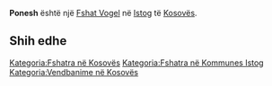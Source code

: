 {{Fshat në Kosovës
 | Emri                = Ponesh
| sqi_N_name = Ponesh
| sqi_N_FULL_NAME_RO = Ponesh
| sqi_N_FULL_NAME_ND_RO = Ponesh
| sqi_N_SORT_NAME_RG = PONESH
| sqi_N_FULL_NAME_RG = Ponesh
| sqi_N_FULL_NAME_ND_RG = Ponesh
| sqi_V_name = Paneshi
| sqi_V_FULL_NAME_RO = Paneshi
| sqi_V_FULL_NAME_ND_RO = Paneshi
| sqi_V_SORT_NAME_RG = PANESHI
| sqi_V_FULL_NAME_RG = Paneshi
| sqi_V_FULL_NAME_ND_RG = Paneshi
| srp_N_name = Poneš
| srp_N_FULL_NAME_RO = Poneš
| srp_N_FULL_NAME_ND_RO = Pones
| srp_N_SORT_NAME_RG = PONES
| srp_N_FULL_NAME_RG = Poneš
| srp_N_FULL_NAME_ND_RG = Pones
| srp_NS_name = Понеш
| srp_NS_FULL_NAME_RO = Понеш
| srp_NS_FULL_NAME_ND_RO = Понеш
| srp_NS_SORT_NAME_RG = ПОНЕШ
| srp_NS_FULL_NAME_RG = Понеш
| srp_NS_FULL_NAME_ND_RG = Понеш
| srp_V_name = Ponež
| srp_V_FULL_NAME_RO = Ponež
| srp_V_FULL_NAME_ND_RO = Ponez
| srp_V_SORT_NAME_RG = PONEZ
| srp_V_FULL_NAME_RG = Ponež
| srp_V_FULL_NAME_ND_RG = Ponez

 | Emri (Rasa dhanore) = 
 | Figura              = 
 | Shteti              = Kosovo
 | Komuna              = Istog
 | Kodi postar         = 
 | Sipërfaqja          = 

 | Popullsia           = 

 | Regj. i popullsisë  = 
 | Dend. e popullsisë  = 
 | Faqja zyrtare       = 
 <!--- Koordinatat ----> 
 | Gjerësia            = 42.490278
 | Gjatësia            = 21.373889
 | Lartësia            = 
}}
'''Ponesh''' është një [[Fshat Vogel]] në [[Istog]] të [[Kosovës]].

<!-- == Gjeografia == -->
<!-- == Historia == -->
<!-- == Demografia == -->
== Shih edhe ==
{{Komuna Istog}}
{{Kosovo-Administrata-Cung}}

[[Kategoria:Fshatra në Kosovës]]
[[Kategoria:Fshatra në Kommunes Istog]]
[[Kategoria:Vendbanime në Kosovës]]